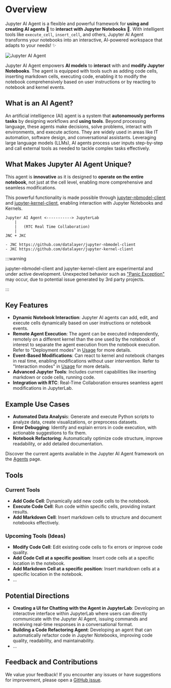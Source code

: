 # Overview

Jupyter AI Agent is a flexible and powerful framework for **using and creating AI agents 🤖** to **interact with Jupyter Notebooks 📓**. 
With intelligent tools like `execute_cell`, `insert_cell`, and others, Jupyter AI Agent transforms your notebooks into an interactive, AI-powered workspace that adapts to your needs! ✨

![Jupyter AI Agent](https://assets.datalayer.tech/jupyter-ai-agent/ai-agent-prompt-demo-terminal.gif)

Jupyter AI Agent empowers **AI models** to **interact** with and **modify Jupyter Notebooks**. The agent is equipped with tools such as adding code cells, inserting markdown cells, executing code, enabling it to modify the notebook comprehensively based on user instructions or by reacting to notebook and kernel events.

## What is an AI Agent?

An artificial intelligence (AI) agent is a system that **autonomously performs tasks** by designing workflows and **using tools**. 
Beyond processing language, these agents make decisions, solve problems, interact with environments, and execute actions. 
They are widely used in areas like IT automation, software design, and conversational assistants. 
Leveraging large language models (LLMs), AI agents process user inputs step-by-step and call external tools as needed to tackle 
complex tasks effectively.

## What Makes Jupyter AI Agent Unique?

This agent is **innovative** as it is designed to **operate on the entire notebook**, not just at the cell level, enabling more comprehensive and seamless modifications.

This powerful functionality is made possible through [jupyter-nbmodel-client](https://github.com/datalayer/jupyter-nbmodel-client) and [jupyter-kernel-client](https://github.com/datalayer/jupyter-kernel-client), enabling interaction with Jupyter Notebooks and Kernels.

```
Jupyter AI Agent <-----------> JupyterLab
    |
    |   (RTC Real Time Collaboration)
    |
JNC + JKC

- JNC https://github.com/datalayer/jupyter-nbmodel-client
- JKC https://github.com/datalayer/jupyter-kernel-client
```

:::warning

jupyter-nbmodel-client and jupyter-kernel-client are experimental and under active development.
Unexpected behavior such as ["Panic Exception"](https://github.com/datalayer/jupyter-nbmodel-client/issues/12) may occur, due to potential issue generated by 3rd party projects.

:::

## Key Features

- **Dynamic Notebook Interaction**: Jupyter AI agents can add, edit, and execute cells dynamically based on user instructions or notebook events.
- **Remote Agent Execution**: The agent can be executed independently, remotely on a different kernel than the one used by the notebook of interest to separate the agent execution from the notebook execution. Refer to "Deployment modes" in [Usage](/docs/usage) for more details.
- **Event-Based Modifications**: Can react to kernel and notebook changes in real time, enabling modifications without user intervention. Refer to "Interaction modes" in [Usage](/docs/usage) for more details.
- **Advanced Jupyter Tools**: Includes current capabilities like inserting markdown or code cells, running code.
- **Integration with RTC**: Real-Time Collaboration ensures seamless agent modifications in JupyterLab.

## Example Use Cases

- **Automated Data Analysi**s: Generate and execute Python scripts to analyze data, create visualizations, or preprocess datasets.
- **Error Debugging**: Identify and explain errors in code execution, with actionable suggestions to fix them.
- **Notebook Refactoring**: Automatically optimize code structure, improve readability, or add detailed documentation.

Discover the current agents available in the Jupyter AI Agent framework on the [Agents](/docs/agents/) page.

## Tools

### Current Tools

- **Add Code Cell**: Dynamically add new code cells to the notebook.
- **Execute Code Cell**: Run code within specific cells, providing instant results.
- **Add Markdown Cell**: Insert markdown cells to structure and document notebooks effectively.

### Upcoming Tools (Ideas)

- **Modify Code Cell**: Edit existing code cells to fix errors or improve code quality.
- **Add Code Cell at a specific position**: Insert code cells at a specific location in the notebook.
- **Add Markdown Cell at a specific position**: Insert markdown cells at a specific location in the notebook.
- ...

## Potential Directions

- **Creating a UI for Chatting with the Agent in JupyterLab**: Developing an interactive interface within JupyterLab 
where users can directly communicate with the Jupyter AI Agent, issuing commands and receiving real-time responses 
in a conversational format.
- **Building a Code Refactoring Agent**: Developing an agent that can automatically refactor code in Jupyter Notebooks,
improving code quality, readability, and maintainability.
- ...

## Feedback and Contributions

We value your feedback! If you encounter any issues or have suggestions for improvement, please open a [GitHub issue](https://github.com/datalayer/jupyter-ai-agent/issues).